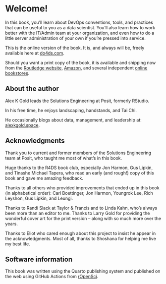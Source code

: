 # Welcome! {.unnumbered .unlisted}

In this book, you'll learn about DevOps conventions, tools, and
practices that can be useful to you as a data scientist. You'll also
learn how to work better with the IT/Admin team at your organization,
and even how to do a little server administration of your own if you're
pressed into service.

This is the online version of the book. It is, and always will be,
freely available here at [$\text{do4ds.com}$](https://do4ds.com). 

Should you want
a print copy of the book, it is available and shipping now from the [Routledge website](https://www.routledge.com/DevOps-for-Data-Science/Gold/p/book/9781032100340), [Amazon](https://www.amazon.com/DevOps-Data-Science-Chapman-Hall/dp/1032100346), and several independent [online](https://edmondsbookshop.com/book/9781032100340) [bookstores](https://joyridebookshop.com/book/9781032100340). 

## About the author

Alex K Gold leads the Solutions Engineering at Posit, formerly RStudio.

In his free time, he enjoys landscaping, handstands, and Tai Chi.

He occasionally blogs about data, management, and leadership at:
[$\text{alexkgold.space}$](https://alexkgold.space).

## Acknowledgments {.unnumbered}

Thank you to current and former members of the Solutions Engineering
team at Posit, who taught me most of what's in this book.

Huge thanks to the R4DS book club, especially Jon Harmon, Gus Lipkin,
and Tinashe Michael Tapera, who read an early (and rough!) copy of this
book and gave me amazing feedback.

Thanks to all others who provided improvements that ended up in this
book (in alphabetical order): Carl Boettinger, Jon Harmon, Youngrok Lee,
Rich Leyshon, Gus Lipkin, and Leungi.

Thanks to Randi Slack at Taylor & Francis and to Linda Kahn, who's
always been more than an editor to me. Thanks to Larry Gold for
providing the wonderful cover art for the print version – along with so
much more over the years.

Thanks to Eliot who cared enough about this project to insist he appear
in the acknowledgments. Most of all, thanks to Shoshana for helping me
live my best life.

## Software information {.unnumbered}

This book was written using the Quarto publishing system and published
on the web using GitHub Actions from
[rOpenSci](https://github.com/orchid00/actions_sandbox).
